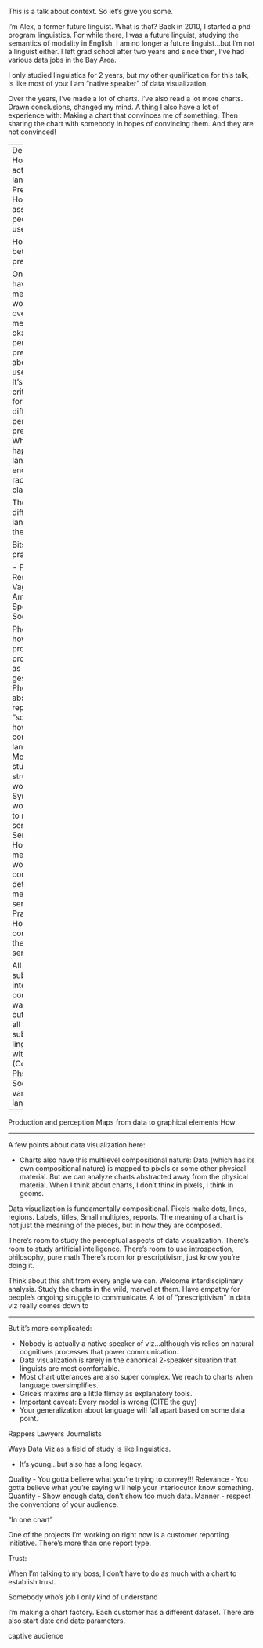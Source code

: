 This is a talk about context. So let's give you some.

I'm Alex, a former future linguist.  What is that?  Back in 2010, I started a phd program linguistics. For while there, I was a future linguist, studying the semantics of modality in English.  I am no longer a future linguist...but I'm not a linguist either.  I left grad school after two years and since then, I've had various data jobs in the Bay Area.

I only studied linguistics for 2 years, but my other qualification for this talk, is like most of you: I am "native speaker" of data visualization.

Over the years, I've made a lot of charts. I've also read a lot more charts.  Drawn conclusions, changed my mind. A thing I also have a lot of experience with: Making a chart that convinces me of something. Then sharing the chart with somebody in hopes of convincing them. And they are not convinced!


---
Descriptivism: How people actually use language
Prescriptivism: How some asshole thinks people should use language

How to be a better prescriptivist:

One word can have two meanings.
Two words can overlap in meaning.
It's okay to have personal preferences about how you use language.  It's not okay to criticize others for having different personal preferences.
When this happens in language: it ends up being racist and classist.


There is a lot of different language out there.

Bits of pragmatics:

- Pronoun Resolution
- Vagueness and Ambiguity
- Speech Acts
- Social meaning

Phonetics - how humans produce and process speech as sounds (or gestures).
Phonology - abstract represantions "sounds" and how they combine with languages.
Morphology - study of structure within words: -ed
Syntax - How words combine to make sentences
Semantics - How the meaning of words combines to determine the meaning of sentences
Pragmatics - How the context impacts the meaning of sentences

All these subfields interact in complicated ways, and cutting across all these subfields, linguists work with various (Computational, Phsycho-, Socio-) and various languages.

---

Production and perception
Maps from data to graphical elements
How 


---

A few points about data visualization here:

- Charts also have this multilevel compositional nature:
Data (which has its own compositional nature) is mapped to pixels or some other physical material. But we can analyze charts abstracted away from the physical material. When I think about charts, I don't think in pixels, I think in geoms.

Data visualization is fundamentally compositional. Pixels make dots, lines, regions.  Labels, titles, Small multiples, reports.  The meaning of a chart is not just the meaning of the pieces, but in how they are composed.

There's room to study the perceptual aspects of data visualization.
There's room to study artificial intelligence.
There's room to use introspection, philosophy, pure math
There's room for prescriptivism, just know you're doing it.

Think about this shit from every angle we can.  Welcome interdisciplinary analysis.  Study the charts in the wild, marvel at them. Have empathy for people's ongoing struggle to communicate. A lot of "prescriptivism" in data viz really comes down to 



---
But it's more complicated:

- Nobody is actually a native speaker of viz...although vis relies on natural cognitives processes that power communication.
- Data visualization is rarely in the canonical 2-speaker situation that linguists are most comfortable.
- Most chart utterances are also super complex. We reach to charts when language oversimplifies.
- Grice's maxims are a little flimsy as explanatory tools.
- Important caveat: Every model is wrong (CITE the guy)
- Your generalization about language will fall apart based on some data point.

Rappers
Lawyers
Journalists

Ways Data Viz as a field of study is like linguistics.

- It's young...but also has a long legacy.


Quality - You gotta believe what you're trying to convey!!!
Relevance - You gotta believe what you're saying will help your interlocutor know something.
Quantity - Show enough data, don't show too much data.
Manner - respect the conventions of your audience.

"In one chart"

One of the projects I'm working on right now is a customer reporting initiative. There's more than one report type.

Trust:

When I'm talking to my boss, I don't have to do as much with a chart to establish trust.

Somebody who's job I only kind of understand

I'm making a chart factory.
Each customer has a different dataset.
There are also start date end date parameters.

captive audience

